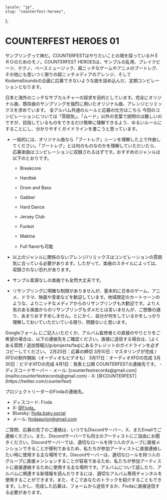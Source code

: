     locale: "jp",
    slug: "counterfest-heroes",
};

# COUNTERFEST HEROES 01

サンプリングって神だ。COUNTERFESTはやりたいことの境を探っているＨＥＲＯのためのモノ。COUNTERFEST HEROESは、サンプルの乱用、ブレイクビーツ、テクノ、ベースミュージック、超ニッチなゲームやアニメのブートレグ、その他にも思いつく限りの超ニッチメディアのアレンジ、そしてKodamaSoundsの企画に応募できないような曲を詰め込んだ、定期コンピレーションとなります。

<WrappableParagraph title="紹介">
    日本と海外のニッチなサブカルチャーの探求を目的としています。完全にオリジナル曲、既存曲のサンプリングを強烈に用いたオリジナル曲、アレンジとリミックスを求めています。
</WrappableParagraph>

<WrappableParagraph title="COUNTERFEST RECORDS固有の一般的なルール ">
    <CtaButton link="/projects/faq" icon="book">
        <span>
            全アルバム共通のルールと応募の仕方はこちら
        </span>
    </CtaButton>
</WrappableParagraph>

<WrappableParagraph title="作曲に関するルール">
今回のコンピレーションについては「雰囲気」、「ムード」以外の言葉で説明のは難しいのですが、目指しているものをできるだけ簡単に理解できるよう、ゆるいルールにすることにし、分かりやすくガイドラインを書こうと思っています。

- 一般的には、オリジナル曲なら「ブートレグ」シーンを理解した上で作曲してください。「ブートレグ」とは何のものなのかを理解していただいたら、応募楽曲はコンピレーションに収録されるはずです。おすすめのジャンルは以下のとおりです。

    - Breakcore

    - Hardtek

    - Drum and Bass

    - Gabber

    - Hard Dance

    - Jersey Club

    - Funkot

    - Makina

    - Full flavorも可能

- 以上のジャンルに関係のないアレンジ/リミックスはコンピレーションの雰囲気に合っている必要があります。したがって、楽曲のスタイルによっては、収録されない恐れがあります。

- サンプル音源なしの楽曲でも全然大丈夫です。

- リサンプリングに明確な制限がありませんが、基本的に日本のゲーム、アニメ、ドラマ、映画や音楽などを歓迎しています。地域限定のカートゥーンのような、よりニッチなメディアからのリサンプリングも大歓迎です。より人気のある楽曲からのリサンプリングもダメだとは言いませんが、ご想像の通り、あまりおすすめしません。とにかく、自分が何をしているかをしっかり理解しておいていただいている限り、問題ないと思います。
</WrappableParagraph>

<WrappableParagraph title="楽曲応募">

<CtaButton link='https://forms.gle/MT4wAAYai2VwjAj58' icon='envelope'>
	<span>Googleフォーム</span>
</CtaButton>
にご記入いただくか、アルバム監修者との直接のやりとりをご希望の場合は、以下の連絡先をご確認ください。直接に送信する場合は、[よくある質問 / 追加情報](/jp/projects/faq)にあるクレジットのガイドラインを必ずコピーしてください。
</WrappableParagraph>

<WrappableParagraph title="締切">
2月20日：応募の締切
3月10日：マスタリングが完成 / XFDの制作開始（オーディオもビデオも）
3月17日：オーディオXFDの完成
3月30日：ビデオXFDの完成
4月1日：発表と公開
</WrappableParagraph>

<WrappableParagraph title="お問い合わせ（ご質問・応募）">
COUNTERFESTの連絡先です。
- ディスコードサーバー
- メール: [counterfestrecords@gmail.com](mailto:counterfestrecords@gmail.com)
- X: [@COUNTERFEST](https://twitter.com/counterfest)

プロジェクトリーダーのFivdaの連絡先。

- ディスコード: Fivda
- X: [@Fivda_](https://twitter.com/Fivda_)
- Bluesky: [fivda.bsky.social](https://bsky.app/profile/fivda.bsky.social)
- メール: [fivdaaurion@gmail.com](mailto:fivdaaurion@gmail.com)

ご質問、応募の完了のご連絡は、いつでもDiscordサーバー、X、またEmailでご連絡ください。また、Discordサーバーでも同士のアーティストにご自由にお聞きください。Discordサーバーでは、適切なロールを持つ人のグループに直接メンションできることが便利であるため、私たちが参加アーティストに直接連絡したい時に使用する主な場所です。Discordサーバーは、適切なロールを持つ人のグループに直接メンションすることが容易であるため、私たちが参加アーティストに直接連絡するために使用する主な場所です。アルバムについて話したり、アルバムに関連する新情報を読んだりするには、適切なアルバム専用チャンネルを使用することができます。また、そこであなたのトラックを紹介することもできます。しかし、完成した応募は、フォームから送信するか、Fivdaに直接送信する必要があります。
</WrappableParagraph>